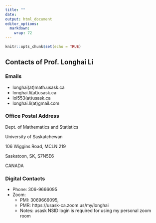 ```yaml
---
title: ""
date: 
output: html_document
editor_options: 
  markdown: 
    wrap: 72
---
```


```r
knitr::opts_chunk$set(echo = TRUE)
```

## Contacts of Prof. Longhai Li

### Emails

-   longhai(at)math.usask.ca
-   longhai.li(at)usask.ca
-   lol553(at)usask.ca
-   longhai.li(at)gmail.com

### Office Postal Address

Dept. of Mathematics and Statistics

University of Saskatchewan

106 Wiggins Road, MCLN 219

Saskatoon, SK, S7N5E6

CANADA

### Digital Contacts

-   Phone: 306-9666095
-   Zoom:
    -   PMI: 3069666095,
    -   PMR: https://usask-ca.zoom.us/my/longhai
    -   Notes: usask NSID login is required for using my personal zoom
        room
